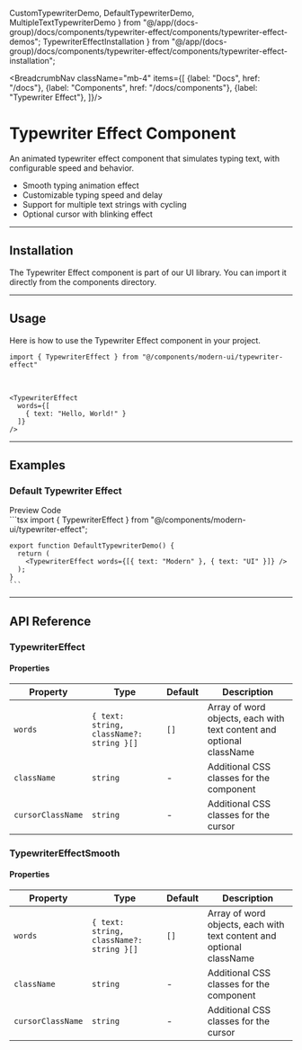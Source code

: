   CustomTypewriterDemo,
  DefaultTypewriterDemo,
  MultipleTextTypewriterDemo
} from "@/app/(docs-group)/docs/components/typewriter-effect/components/typewriter-effect-demos";
  TypewriterEffectInstallation
} from "@/app/(docs-group)/docs/components/typewriter-effect/components/typewriter-effect-installation";

<BreadcrumbNav className="mb-4" items={[
  {label: "Docs", href: "/docs"},
  {label: "Components", href: "/docs/components"},
  {label: "Typewriter Effect"},
]}/>

<PreviewTypewriterEffect/>

# Typewriter Effect Component

An animated typewriter effect component that simulates typing text, with configurable speed and behavior.

- Smooth typing animation effect
- Customizable typing speed and delay
- Support for multiple text strings with cycling
- Optional cursor with blinking effect

---

## Installation

The Typewriter Effect component is part of our UI library. You can import it directly from the components directory.

<TypewriterEffectInstallation/>

---

## Usage

Here is how to use the Typewriter Effect component in your project.

```tsx
import { TypewriterEffect } from "@/components/modern-ui/typewriter-effect"
```

<br/>

```tsx
<TypewriterEffect 
  words={[
    { text: "Hello, World!" }
  ]}
/>
```

---

## Examples

### Default Typewriter Effect

<Tabs defaultValue="preview">
  <TabsList>
    <TabsTrigger value="preview">Preview</TabsTrigger>
    <TabsTrigger value="code">Code</TabsTrigger>
  </TabsList>
  <TabsContent value="preview" className="p-6 border rounded-md mt-2 relative min-h-[200px]">
    <div className="absolute inset-0 bg-[radial-gradient(#80808080_1px,transparent_1px)] [background-size:16px_16px] opacity-50 "></div>
    <div className="flex justify-center items-center h-full z-10 relative min-h-[200px] not-prose">
      <DefaultTypewriterDemo />
    </div>
  </TabsContent>
  <TabsContent value="code">
    ```tsx
    import { TypewriterEffect } from "@/components/modern-ui/typewriter-effect";

    export function DefaultTypewriterDemo() {
      return (
        <TypewriterEffect words={[{ text: "Modern" }, { text: "UI" }]} />
      );
    }
    ```
  </TabsContent>
</Tabs>

---

## API Reference

### TypewriterEffect

#### Properties

| Property | Type | Default | Description |
| -------- | ---- | ------- | ----------- |
| `words` | `{ text: string, className?: string }[]` | `[]` | Array of word objects, each with text content and optional className |
| `className` | `string` | - | Additional CSS classes for the component |
| `cursorClassName` | `string` | - | Additional CSS classes for the cursor |

### TypewriterEffectSmooth

#### Properties

| Property | Type | Default | Description |
| -------- | ---- | ------- | ----------- |
| `words` | `{ text: string, className?: string }[]` | `[]` | Array of word objects, each with text content and optional className |
| `className` | `string` | - | Additional CSS classes for the component |
| `cursorClassName` | `string` | - | Additional CSS classes for the cursor | 